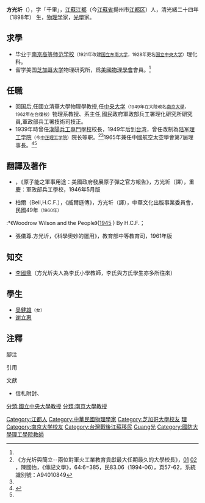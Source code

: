 '''方光圻'''（{{bd|1898年||1968||catIdx=Fang方}}），字「千里」，[[江蘇省_(中華民國)|江蘇]][[江都區|江都]]（今[[江蘇省|江蘇省]]揚州市[[江都区|江都区]]）人，清光緒二十四年（1898年） 生，[[物理学|物理学]]家，[[光學|光學]]家。

==求學==
*毕业于[[南京高等师范学校|南京高等师范学校]]<small>（1921年改建[[国立东南大学|国立东南大学]]，1928年更名[[国立中央大学_(南京)|国立中央大学]]）</small>理化科。
*留学美国[[芝加哥大学|芝加哥大学]]物理研究所，爲[[美國物理學會|美國物理學會]]會員。<ref name="lib_nthu_62-04" />

==任職==
*回国后,任國立清華大學物理學教授,任[[國立中央大學|中央大学]]<small>（1949年在大陸改名[[南京大學|南京大學]]，1962年在台復校）</small>物理系教授、系主任,國民政府軍政部兵工署理化研究所研究員,軍政部兵工署技術司技正。
*1939年時曾任[[漢陽兵工專門學校|漢陽兵工專門學校]]校長，1949年后到[[台湾|台湾]]，曾任改制為[[陆军理工学院|陆军理工学院]]<small>（今[[中正理工学院|中正理工学院]]）</small>院长等职。<ref name="nclJournal_0005413897-040">《方光圻與簡立--兩位對軍火工業教育貢獻最大任期最久的大學校長》，[http://readopac2.ncl.edu.tw/nclJournal/search/detail.jsp?sysId=0005413897&dtdId=000040&search_type=detail&la=ch 01] {{Wayback|url=http://readopac2.ncl.edu.tw/nclJournal/search/detail.jsp?sysId=0005413897&dtdId=000040&search_type=detail&la=ch |date=20210117153722 }}[http://catalog.digitalarchives.tw/item/00/4b/50/7e.html 02] {{Wayback|url=http://catalog.digitalarchives.tw/item/00/4b/50/7e.html |date=20140829071538 }}，陳國怡，《傳記文學》，64:6=385，民83.06（1994-06），頁57-62，系統識別號：A94010849</ref><ref name="lib_nthu_62-04" />1965年兼任中國航空太空學會第7屆理事長。<ref>{{cite web | url= http://www.iaa.ncku.edu.tw/~chwu/PDFfile/PDF_others/E03_%E5%AD%B8%E6%9C%83%E7%B0%A1%E4%BB%8B.pdf | title= 中國航空太空學會簡介 | format= pdf | author= 胡潛濱 | publisher= [[國立成功大學|國立成功大學]]航空太空工程學系 | work= 中國航空太空學會 | date= 1998-12-07 | quote= 附件2 | page= 第10頁 | access-date= 2014-03-17 | archive-url= https://web.archive.org/web/20140322182036/http://www.iaa.ncku.edu.tw/~chwu/PDFfile/PDF_others/E03_%E5%AD%B8%E6%9C%83%E7%B0%A1%E4%BB%8B.pdf | archive-date= 2014-03-22 | dead-url= yes }}</ref><ref name="kyoto-u-jp_A2005-10036-01000-01009" />

==翻譯及著作==
*{{tsl|en|Henry DeWolf Smyth|史邁斯}}，《原子能之軍事用途：美國政府發展原子彈之官方報告》，方光圻（譯），重慶：軍政部兵工學校，1946年5月版{{zh-tw}}{{efn|name=smyth-report|1=又稱《{{tsl|en|Smyth Report|史邁斯報告}}》；[http://books.google.com.tw/books/about/%E5%8E%9F%E5%AD%90%E8%83%BD%E4%B9%8B%E8%BB%8D%E4%BA%8B%E7%94%A8%E9%80%94.html?id=DnN1MwEACAAJ&redir_esc=y 1964谷歌書目]，[http://tw.bid.yimg.com/ac/0a/62/e77634977-ac-1311xf8x0600x0450-m.jpg 1964年再版]、[http://tw.bid.yimg.com/ac/8b/33/e77634977-ac-4502xf8x0600x0450-m.jpg 目錄01]、[http://tw.bid.yimg.com/ac/f3/34/e77634977-ac-5906xf8x0600x0450-m.jpg 目錄02]，臺北：陸軍理工學院，1964年12月}}
*柏爾（Bell,H.C.F.），《威爾遜傳》{{efn|name=|1=介紹美國第28任總統[[伍德罗·威尔逊|伍德罗·威尔逊]]（1856 - 1924，Woodrow Wilson）}}，方光圻（譯），中華文化出版事業委員會，民國49年<small>（1960年）</small>{{zh-tw}}{{efn|name=|1=1960年初版<ref>[http://las.sinica.edu.tw:1085/search~S0*cht?/a{u65B9}{u5149}{u573B}/a{214267}{213272}{213830}/-3%2C-1%2C0%2CB/exact&FF=a{214267}{213272}{213830}&1%2C2%2C sinica] {{Wayback|url=http://las.sinica.edu.tw:1085/search~S0*cht?%2Fa%7Bu65B9%7D%7Bu5149%7D%7Bu573B%7D%2Fa%7B214267%7D%7B213272%7D%7B213830%7D%2F-3%2C-1%2C0%2CB%2Fexact&FF=a%7B214267%7D%7B213272%7D%7B213830%7D&1%2C2%2C |date=20190613063503 }}，[[中央硏究院|中央硏究院]]圖書館館；[http://www.sudoc.abes.fr/DB=2.1//SRCH?IKT=12&TRM=174784155&COOKIE=U10178,Klecteurweb,D2.1,E5c908bb6-205,I250,B341720009+,SY,A\9008+1,,J,H2-26,,29,,34,,39,,44,,49-50,,53-78,,80-87,NLECTEUR+PSI,R59.115.229.120,FN 威爾遜傳]，[[SUDOC|SUDOC]]；[http://books.google.com.tw/books/about/%E5%A8%81%E7%88%BE%E9%81%9C%E5%82%B3.html?id=rcFIAAAAMAAJ&redir_esc=y 1960谷歌書目]</ref>}}
:*《Woodrow Wilson and the People》([http://www.unz.org/Pub/BellHCF-1945 1945] {{Wayback|url=http://www.unz.org/Pub/BellHCF-1945 |date=20140317081421 }}) By H.C.F.{{en}}；{{efn|name=eng_2005_book|1=再版.Bell，Kessinger Publishing, LLC (May 4, 2005)，[http://books.google.com.tw/books/about/Woodrow_Wilson_and_the_People.html?id=bRQWHkGM934C&redir_esc=y 2005谷歌書目]，[http://www.jstor.org/discover/10.2307/2144747?uid=3739216&uid=2&uid=4&sid=21103773265023 文章]，ISBN 141-917-170-4 （ISBN 978-141-917-170-3）}}
*張儀尊.方光圻，《科學奧妙的運用》，教育部中等教育司，1961年版{{zh-tw}}{{efn|name=edu_sci_1961_gbook|1=[http://books.google.com.tw/books/about/%E7%A7%91%E5%AD%B8%E5%A5%A7%E5%A6%99%E7%9A%84%E9%81%8B%E7%94%A8.html?id=lrZcMwEACAAJ&redir_esc=y 1961谷歌書目]}}

==知交==
*[[李國鼎|李國鼎]]（方光圻夫人為李氏小學教師，李氏與方氏學生亦多所往來）

== 學生 ==
*[[吴健雄|吴健雄]]<small>（女）</small>
*[[谢立惠|谢立惠]]

==注釋==
;腳注
{{notelist|iger=}}
;引用
{{reflist|
refs=
<ref name="lib_nthu_62-04">[http://pesto.lib.nthu.edu.tw/temp/epaper/62/04.htm 機會永遠留給有準備的人—電機資訊學院 鄭克勇院長 的期許] {{webarchive|url=https://web.archive.org/web/20120719073848/http://pesto.lib.nthu.edu.tw/temp/epaper/62/04.htm |date=2012-07-19 }}，[[清華大學|清華大學]]圖書館館訊第62期，2011-09-20</ref>
<ref name="kyoto-u-jp_A2005-10036-01000-01009">《兵工學校的兩位傑出兵工人物:方光圻、呂則仁》，[http://chise.zinbun.kyoto-u.ac.jp/chisewiki/view.cgi?article@ruimoku=rep.id:A2005-10036-01000-01009  kyoto-u-jp]、[http://readopac2.ncl.edu.tw/nclJournal/search/detail.jsp?sysId=0004838013&dtdId=000040&search_type=detail&la=ch ncl_tw]，崔雲清，《[[傳記文學_(雜誌)|傳記文學]]》，86:3=514 ，民94.03（2005年3月），頁112-123，系統識別號：A05000632</ref>
}}

;文獻
*信札附封[http://tanimg.kongfz.com.cn/20120604/1915/34247e4NfE0_n.jpg ]、[http://tanimg.kongfz.com.cn/20120604/1915/34247Gtmjm1_n.jpg ]

{{DEFAULTSORT:Fang方}}{{wiktionary|圻}}
[[Category:江都人|Category:江都人]]
[[Category:中華民國物理學家|Category:中華民國物理學家]]
[[分類:國立中央大學教授|分類:國立中央大學教授]] 
[[分類:南京大學教授|分類:南京大學教授]]
[[Category:芝加哥大學校友|Category:芝加哥大學校友]]
[[Category:國立中央大學大陸時期校友|理]]
[[Category:南京大学校友|Category:南京大学校友]]
[[Category:台灣戰後江蘇移民|Category:台灣戰後江蘇移民]]
[[Category:方姓|Guang光]]
[[Category:國防大學理工學院教師|Category:國防大學理工學院教師]]